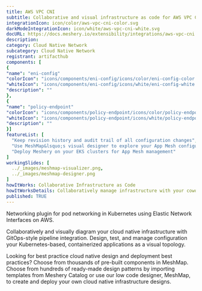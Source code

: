 ```yaml
---
title: AWS VPC CNI
subtitle: Collaborative and visual infrastructure as code for AWS VPC CNI
integrationIcon: icon/color/aws-vpc-cni-color.svg
darkModeIntegrationIcon: icon/white/aws-vpc-cni-white.svg
docURL: https://docs.meshery.io/extensibility/integrations/aws-vpc-cni
description: 
category: Cloud Native Network
subcategory: Cloud Native Network
registrant: artifacthub
components: [
{
"name": "eni-config"
"colorIcon": "icons/components/eni-config/icons/color/eni-config-color.svg"
"whiteIcon": "icons/components/eni-config/icons/white/eni-config-white.svg"
"description": ""
},
{
"name": "policy-endpoint"
"colorIcon": "icons/components/policy-endpoint/icons/color/policy-endpoint-color.svg"
"whiteIcon": "icons/components/policy-endpoint/icons/white/policy-endpoint-white.svg"
"description": ""
}]
featureList: [
  "Keep revision history and audit trail of all configuration changes",
  "Use MeshMap&lsquo;s visual designer to explore your App Mesh configuration",
  "Deploy Meshery on your EKS clusters for App Mesh management"
]
workingSlides: [
  ../_images/meshmap-visualizer.png,
  ../_images/meshmap-designer.png
]
howItWorks: Collaborative Infrastructure as Code
howItWorksDetails: Collaboratively manage infrastructure with your coworkers synchronously sharing the same designs.
published: TRUE
---
```

<p>
Networking plugin for pod networking in Kubernetes using Elastic Network Interfaces on AWS.

</p>
<p>
    Collaboratively and visually diagram your cloud native infrastructure with GitOps-style pipeline integration. Design, test, and manage configuration your Kubernetes-based, containerized applications as a visual topology.
</p>
<p>
    Looking for best practice cloud native design and deployment best practices? Choose from thousands of pre-built components in MeshMap. Choose from hundreds of ready-made design patterns by importing templates from Meshery Catalog or use our low code designer, MeshMap, to create and deploy your own cloud native infrastructure designs.
</p>

